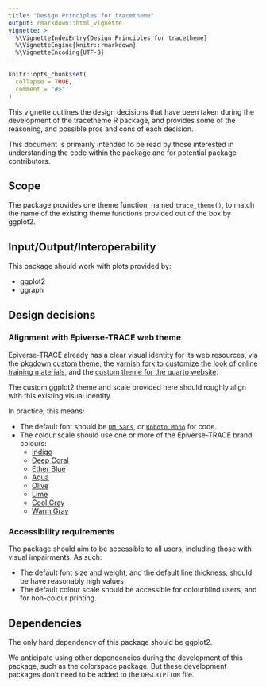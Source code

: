 ```yaml
---
title: "Design Principles for tracetheme"
output: rmarkdown::html_vignette
vignette: >
  %\VignetteIndexEntry{Design Principles for tracetheme}
  %\VignetteEngine{knitr::rmarkdown}
  %\VignetteEncoding{UTF-8}
---
```


```r
knitr::opts_chunk$set(
  collapse = TRUE,
  comment = "#>"
)
```

This vignette outlines the design decisions that have been taken during the development of the tracetheme R package, and provides some of the reasoning, and possible pros and cons of each decision.

This document is primarily intended to be read by those interested in understanding the code within the package and for potential package contributors.

## Scope

The package provides one theme function, named `trace_theme()`, to match the name of the existing theme functions provided out of the box by ggplot2.

## Input/Output/Interoperability

This package should work with plots provided by:

- ggplot2
- ggraph

## Design decisions

### Alignment with Epiverse-TRACE web theme

Epiverse-TRACE already has a clear visual identity for its web resources, via the [pkgdown custom theme](https://epiverse-trace.github.io/epiversetheme/), the [varnish fork to customize the look of online training materials](https://github.com/epiverse-trace/varnish), and the [custom theme for the quarto website](https://github.com/epiverse-trace/epiverse-trace.github.io/blob/0d70e09531c422648e0a1d46f7ca64c45def78a2/custom.scss).

The custom ggplot2 theme and scale provided here should roughly align with this existing visual identity.

In practice, this means:

- The default font should be [`DM Sans`](https://fonts.google.com/specimen/DM+Sans), or [`Roboto Mono`](https://fonts.google.com/specimen/Roboto+Mono) for code.
- The colour scale should use one or more of the Epiverse-TRACE brand colours:
  - [Indigo](https://color-hex.org/color/071e2d)
  - [Deep Coral](https://color-hex.org/color/f04a4c)
  - [Ether Blue](https://color-hex.org/color/106ba0)
  - [Aqua](https://color-hex.org/color/10bed2)
  - [Olive](https://color-hex.org/color/aec800)
  - [Lime](https://color-hex.org/color/deff00)
  - [Cool Gray](https://color-hex.org/color/888888)
  - [Warm Gray](https://color-hex.org/color/ebe6e0)

### Accessibility requirements

The package should aim to be accessible to all users, including those with visual impairments. As such:

- The default font size and weight, and the default line thickness, should be have reasonably high values
- The default colour scale should be accessible for colourblind users, and for non-colour printing.

## Dependencies

The only hard dependency of this package should be ggplot2.

We anticipate using other dependencies during the development of this package, such as the colorspace package. But these development packages don't need to be added to the `DESCRIPTION` file.
